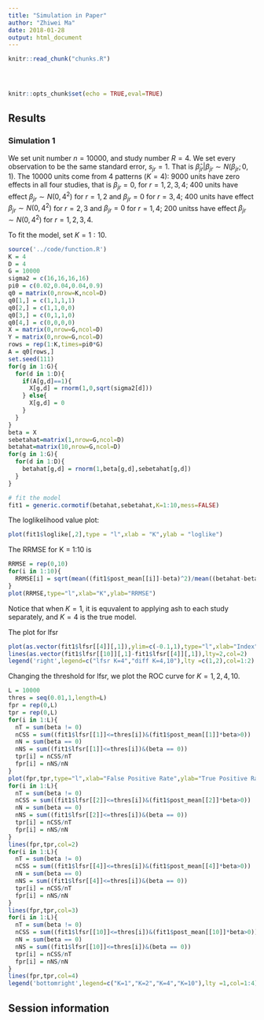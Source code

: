 ```yaml
---
title: "Simulation in Paper"
author: "Zhiwei Ma"
date: 2018-01-28
output: html_document
---
```


<!-- The file analysis/chunks.R contains chunks that define default settings
shared across the workflowr files. -->
```r
knitr::read_chunk("chunks.R")
```

<!-- Update knitr chunk options -->
```r
```

<!-- Insert the date the file was last updated -->
```r
```

<!-- Insert the code version (Git commit SHA1) if Git repository exists and R
 package git2r is installed -->
```r
```

```r
knitr::opts_chunk$set(echo = TRUE,eval=TRUE)
```

<!-- Add your analysis here -->

## Results

### Simulation 1

We set unit number $n = 10000$, and study number $R = 4$. We set every observation to be the same standard error, $s_{jr}=1$. That is $\hat\beta_{jr}|\beta_{jr}\sim N(\beta_{jr};0,1)$. The 10000 units come from 4 patterns ($K=4$): 9000 units have zero effects in all four studies, that is $\beta_{jr}=0$, for $r = 1,2,3,4$; 400 units have effect $\beta_{jr}\sim N(0,4^2)$ for $r =1, 2$ and $\beta_{jr}=0$ for $r =3, 4$; 400 units have effect $\beta_{jr}\sim N(0,4^2)$ for $r =2, 3$ and $\beta_{jr}=0$ for $r = 1, 4$; 200 unitss have effect $\beta_{jr}\sim N(0,4^2)$ for $r =1,2,3,4$. 

To fit the model, set $K = 1:10$.

```r
source('../code/function.R')
K = 4
D = 4
G = 10000
sigma2 = c(16,16,16,16)
pi0 = c(0.02,0.04,0.04,0.9)
q0 = matrix(0,nrow=K,ncol=D)
q0[1,] = c(1,1,1,1)
q0[2,] = c(1,1,0,0)
q0[3,] = c(0,1,1,0)
q0[4,] = c(0,0,0,0)
X = matrix(0,nrow=G,ncol=D)
Y = matrix(0,nrow=G,ncol=D)
rows = rep(1:K,times=pi0*G)
A = q0[rows,]
set.seed(111)
for(g in 1:G){
  for(d in 1:D){
    if(A[g,d]==1){
      X[g,d] = rnorm(1,0,sqrt(sigma2[d]))
    } else{
      X[g,d] = 0
    }
  }
}
beta = X
sebetahat=matrix(1,nrow=G,ncol=D)
betahat=matrix(10,nrow=G,ncol=D)
for(g in 1:G){
  for(d in 1:D){
    betahat[g,d] = rnorm(1,beta[g,d],sebetahat[g,d])
  }
}

# fit the model
fit1 = generic.cormotif(betahat,sebetahat,K=1:10,mess=FALSE)
```

The loglikelihood value plot:

```r
plot(fit1$loglike[,2],type = "l",xlab = "K",ylab = "loglike")
```


The RRMSE for K = 1:10 is 

```r
RRMSE = rep(0,10)
for(i in 1:10){
  RRMSE[i] = sqrt(mean((fit1$post_mean[[i]]-beta)^2)/mean((betahat-beta)^2))
}
plot(RRMSE,type="l",xlab="K",ylab="RRMSE")
```

Notice that when $K=1$, it is equvalent to applying ash to each study separately, and $K = 4$ is the true model. 

The plot for lfsr

```r
plot(as.vector(fit1$lfsr[[4]][,1]),ylim=c(-0.1,1),type="l",xlab="Index",ylab="lfsr",col=1)
lines(as.vector(fit1$lfsr[[10]][,1]-fit1$lfsr[[4]][,1]),lty=2,col=2)
legend('right',legend=c("lfsr K=4","diff K=4,10"),lty =c(1,2),col=1:2)
```

Changing the threshold for lfsr, we plot the ROC curve for $K=1,2,4,10$. 

```r
L = 10000
thres = seq(0.01,1,length=L)
fpr = rep(0,L)
tpr = rep(0,L)
for(i in 1:L){
  nT = sum(beta != 0)
  nCSS = sum((fit1$lfsr[[1]]<=thres[i])&(fit1$post_mean[[1]]*beta>0))
  nN = sum(beta == 0)
  nNS = sum((fit1$lfsr[[1]]<=thres[i])&(beta == 0))
  tpr[i] = nCSS/nT
  fpr[i] = nNS/nN
}
plot(fpr,tpr,type="l",xlab="False Positive Rate",ylab="True Positive Rate",col=1)
for(i in 1:L){
  nT = sum(beta != 0)
  nCSS = sum((fit1$lfsr[[2]]<=thres[i])&(fit1$post_mean[[2]]*beta>0))
  nN = sum(beta == 0)
  nNS = sum((fit1$lfsr[[2]]<=thres[i])&(beta == 0))
  tpr[i] = nCSS/nT
  fpr[i] = nNS/nN
}
lines(fpr,tpr,col=2)
for(i in 1:L){
  nT = sum(beta != 0)
  nCSS = sum((fit1$lfsr[[4]]<=thres[i])&(fit1$post_mean[[4]]*beta>0))
  nN = sum(beta == 0)
  nNS = sum((fit1$lfsr[[4]]<=thres[i])&(beta == 0))
  tpr[i] = nCSS/nT
  fpr[i] = nNS/nN
}
lines(fpr,tpr,col=3)
for(i in 1:L){
  nT = sum(beta != 0)
  nCSS = sum((fit1$lfsr[[10]]<=thres[i])&(fit1$post_mean[[10]]*beta>0))
  nN = sum(beta == 0)
  nNS = sum((fit1$lfsr[[10]]<=thres[i])&(beta == 0))
  tpr[i] = nCSS/nT
  fpr[i] = nNS/nN
}
lines(fpr,tpr,col=4)
legend('bottomright',legend=c("K=1","K=2","K=4","K=10"),lty =1,col=1:4)
```


## Session information

<!-- Insert the session information into the document -->
```r
```
